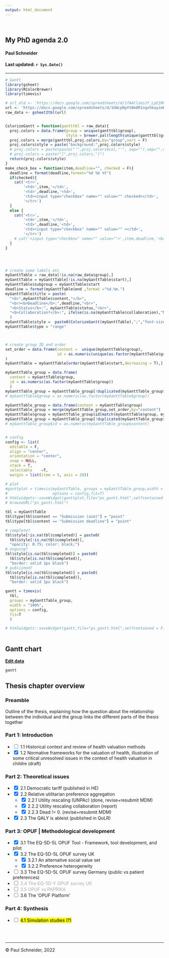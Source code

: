 ```yaml
---
output: html_document
---
```

<style type="text/css">
.main-container {
  max-width: 1800px;
  margin-left: auto;
  margin-right: auto;
}
.text-container {
  max-width: 120ch;
  margin-left: auto;
  margin-right: auto;
}
.text-container2 {
  max-width: 75ch;
  margin-left: auto;
  margin-right: auto;
}
.vis-item .vis-item-overflow {
 overflow: visible;
 padding: 2px;
 padding-left: 5%;
 
}
.vis-item.vis-range .vis-item-content {
  display: inline;
}
</style>

<br>

<div class = "text-container">

## __My PhD agenda 2.0__

#### Paul Schneider

#### Last updated: `r Sys.Date()`
**** 

```r
# Gantt
library(gsheet)
library(RColorBrewer)
library(timevis)

# url_old <- 'https://docs.google.com/spreadsheets/d/1fAAtlsesJY_LpE1MCnS87oDqVebkaMLG4dLLoBAfRNA/edit?usp=sharing'
url <- 'https://docs.google.com/spreadsheets/d/1GNcpRpYV8m8R1nqxhkayimEzFyxPEXCNYt_qG7TnZoo/edit?usp=sharing'
raw_data <- gsheet2tbl(url)


ColorizeGantt = function(gantttbl = raw_data){
  proj.colors = data.frame(group = unique(gantttbl$group),
                           style = brewer.pal(length(unique(gantttbl$group)), "Accent"))
  proj.colors = merge(gantttbl,proj.colors,by="group",sort = F)
  proj.colors$style = paste("background:",proj.colors$style)
  # proj.colors = paste(paste("'",proj.colors$col,"'", sep=""),sep="",collapse = ",")
  # proj.colors = paste("[",proj.colors,"]")
  return(proj.colors$style)
}
make_check_box = function(item,deadline="", checked = F){
  deadline = format(deadline,format="%d %b %Y")
  if(checked){
    cat('<tr>',
        '<td>',item,'</td>',
        '<td>',deadline,'<td>',
        '<td><input type="checkbox" name="" value="" checked></td>',
        '</tr>')      
  } 
  else {
    cat('<tr>',
        '<td>',item,'</td>',
        '<td>',deadline,'<td>',
        '<td><input type="checkbox" name="" value="" ></td>',
        '</tr>')      
    # cat('<input type="checkbox" name="" value="">',item,deadline,'<br>')      
  }
}




# create some labels etc
myGanttTable = raw_data[!is.na(raw_data$group),] 
myGanttTable = myGanttTable[!is.na(myGanttTable$start),]
myGanttTable$subgroup = myGanttTable$start
deadline = format(myGanttTable$end ,format ="%d.%m.")
myGanttTable$title = paste(
  "<b>",myGanttTable$content,"</b>",
  "<br><b>Deadline</b>:",deadline,"<br>",
  "<b>Status</b>:", myGanttTable$status,"<br>",
  "<b>Collaboration?</b>:", ifelse(is.na(myGanttTable$collaboration),"No",substr(myGanttTable$collaboration,1, 30))
  )
myGanttTable$style =  paste0(ColorizeGantt(myGanttTable),";","font-size:11px",sep=";")
myGanttTable$type = "range"



# create group ID and order
set_order = data.frame(content =  unique(myGanttTable$group),
                       id = as.numeric(unique(as.factor(myGanttTable$group)))
)
myGanttTable = myGanttTable[order(myGanttTable$start,decreasing = T),]

myGanttTable_group = data.frame(
  content = myGanttTable$group,
  id = as.numeric(as.factor(myGanttTable$group))
  )
myGanttTable_group = myGanttTable_group[!duplicated(myGanttTable_group$id),]
# myGanttTable$group = as.numeric(as.factor(myGanttTable$group))

myGanttTable_group = data.frame(content = myGanttTable$group)
myGanttTable_group = merge(myGanttTable_group,set_order,by="content")
myGanttTable$group = myGanttTable_group$id[match(myGanttTable$group, myGanttTable_group$content)]
myGanttTable_group = myGanttTable_group[!duplicated(myGanttTable_group$id),]
# myGanttTable_group$id = as.numeric(myGanttTable_group$content)


# config
config <- list(
  editable = F,
  align = "center",
  orientation = "center",
  snap = NULL,
  stack = T,
  selectable	=T,
  margin = list(item = 5, axis = 20))

# plot
#ganttplot = timevis(myGanttTable, groups = myGanttTable_group,width = "100%",
#                    options = config,fit=T)
# htmlwidgets::saveWidget(ganttplot,file="ps_gantt.html",selfcontained = F)
# browseURL("ps_gantt.html")

tbl = myGanttTable
tbl$type[tbl$content == "Submission (aim)"] = "point"
tbl$type[tbl$content == "Submission deadline"] = "point"

# complete?
tbl$style[!is.na(tbl$completed)] = paste0(
  tbl$style[!is.na(tbl$completed)],
  "opacity: 0.75; color: black;")
# ongoing?
tbl$style[is.na(tbl$completed)] = paste0(
  tbl$style[is.na(tbl$completed)],
  "border: solid 1px black")
# published?
tbl$style[is.na(tbl$completed)] = paste0(
  tbl$style[is.na(tbl$completed)],
  "border: solid 1px black")

gantt = timevis(
  tbl, 
  groups = myGanttTable_group,
  width = "100%",
  options = config,
  fit=T
  )

# htmlwidgets::saveWidget(gantt,file="ps_gantt.html",selfcontained = F)
  
```


## Gantt chart

<strong><a href="https://docs.google.com/spreadsheets/d/1GNcpRpYV8m8R1nqxhkayimEzFyxPEXCNYt_qG7TnZoo/edit?usp=sharing" target="_blank">Edit data</a></strong>

</div> 

```r
gantt
```

<div class = "text-container2">
## Thesis chapter overview

### Preamble

Outline of the thesis, explaining how the question about the relationship between the individual and the group links the different parts of the thesis together

### Part 1: Introduction

  - <input type="checkbox"> 1.1 Historical context and review of health valuation methods
  - <input type="checkbox" checked> 1.2 Normative frameworks for the valuation of health, illustration of some critical unresolved issues in the context of health valuation in childre (draft)

### Part 2: Theoretical issues

- <input type="checkbox" checked> 2.1 Democratic tariff (published in HE)
- <input type="checkbox" checked> 2.2 Relative utilitarian preference aggregation
    - <input type="checkbox" checked> 2.2.1 Utility rescaling (UNPAc) (done, revise+resubmit MDM)
    - <input type="checkbox" checked> 2.2.2 Utility rescaling collaboration (report)
    - <input type="checkbox" checked> 2.2.3  Dead != 0. (revise+resubmit MDM)
- <input type="checkbox" checked> 2.3 The QALY is ableist (published in QoLR)

### Part 3: OPUF | Methodological development

- <input type="checkbox" checked> 3.1 The EQ-5D-5L OPUF Tool - Framework, tool development, and pilot
- <input type="checkbox" checked> 3.2 The EQ-5D-5L OPUF survey UK
  - <input type="checkbox" checked> 3.2.1 An alternative social value set
  - <input type="checkbox" checked> 3.2.2 Preference heterogeneity
- <input type="checkbox" > 3.3 The EQ-5D-5L OPUF survey Germany (public vs patient preferences)
- <span style = "color: darkgray"><input type="checkbox" > 3.4 The EQ-5D-Y OPUF survey UK</span>
- <span style = "color: darkgray"><input type="checkbox" > 3.5 OPUF vs PAPRIKA</span>
-  <input type="checkbox" > 3.6 The 'OPUF Platform' 


### Part 4: Synthesis

  - <input type="checkbox" > <mark>4.1 Simulation studies (?)</mark>


</div> 

<br><br>

****
&copy; Paul Schneider, 2022
<br><br><br>








